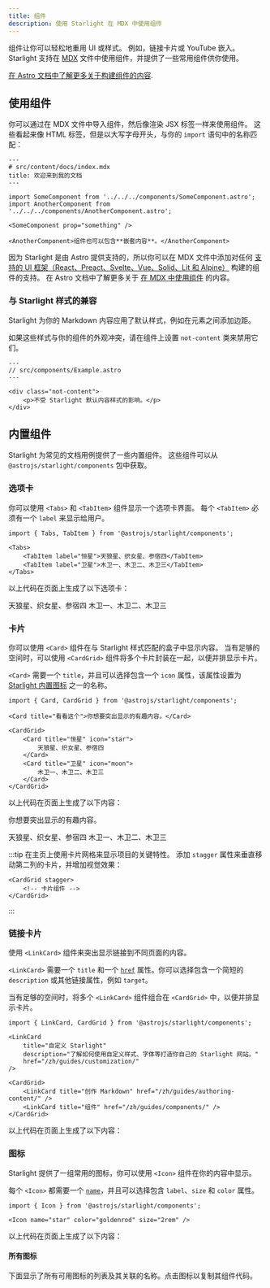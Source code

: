 ```yaml
---
title: 组件
description: 使用 Starlight 在 MDX 中使用组件
---
```


组件让你可以轻松地重用 UI 或样式。
例如，链接卡片或 YouTube 嵌入。
Starlight 支持在 [MDX](https://mdxjs.com/) 文件中使用组件，并提供了一些常用组件供你使用。

[在 Astro 文档中了解更多关于构建组件的内容](https://docs.astro.build/zh-cn/core-concepts/astro-components/).

## 使用组件

你可以通过在 MDX 文件中导入组件，然后像渲染 JSX 标签一样来使用组件。
这些看起来像 HTML 标签，但是以大写字母开头，与你的 `import` 语句中的名称匹配：

```mdx
---
# src/content/docs/index.mdx
title: 欢迎来到我的文档
---

import SomeComponent from '../../../components/SomeComponent.astro';
import AnotherComponent from '../../../components/AnotherComponent.astro';

<SomeComponent prop="something" />

<AnotherComponent>组件也可以包含**嵌套内容**。</AnotherComponent>
```

因为 Starlight 是由 Astro 提供支持的，所以你可以在 MDX 文件中添加对任何 [支持的 UI 框架（React、Preact、Svelte、Vue、Solid、Lit 和 Alpine）](https://docs.astro.build/zh-cn/core-concepts/framework-components/) 构建的组件的支持。
在 Astro 文档中了解更多关于 [在 MDX 中使用组件](https://docs.astro.build/zh-cn/guides/markdown-content/#在-mdx-中使用组件) 的内容。

### 与 Starlight 样式的兼容

Starlight 为你的 Markdown 内容应用了默认样式，例如在元素之间添加边距。

如果这些样式与你的组件的外观冲突，请在组件上设置 `not-content` 类来禁用它们。

```astro
---
// src/components/Example.astro
---

<div class="not-content">
	<p>不受 Starlight 默认内容样式的影响。</p>
</div>
```

## 内置组件

Starlight 为常见的文档用例提供了一些内置组件。
这些组件可以从 `@astrojs/starlight/components` 包中获取。

### 选项卡


你可以使用 `<Tabs>` 和 `<TabItem>` 组件显示一个选项卡界面。
每个 `<TabItem>` 必须有一个 `label` 来显示给用户。

```mdx
import { Tabs, TabItem } from '@astrojs/starlight/components';

<Tabs>
	<TabItem label="恒星">天狼星、织女星、参宿四</TabItem>
	<TabItem label="卫星">木卫一、木卫二、木卫三</TabItem>
</Tabs>
```

以上代码在页面上生成了以下选项卡：

<Tabs>
	<TabItem label="恒星">天狼星、织女星、参宿四</TabItem>
	<TabItem label="卫星">木卫一、木卫二、木卫三</TabItem>
</Tabs>

### 卡片


你可以使用 `<Card>` 组件在与 Starlight 样式匹配的盒子中显示内容。
当有足够的空间时，可以使用 `<CardGrid>` 组件将多个卡片封装在一起，以便并排显示卡片。

`<Card>` 需要一个 `title`，并且可以选择包含一个 `icon` 属性，该属性设置为 [Starlight 内置图标](#所有图标) 之一的名称。

```mdx
import { Card, CardGrid } from '@astrojs/starlight/components';

<Card title="看看这个">你想要突出显示的有趣内容。</Card>

<CardGrid>
	<Card title="恒星" icon="star">
		天狼星、织女星、参宿四
	</Card>
	<Card title="卫星" icon="moon">
		木卫一、木卫二、木卫三
	</Card>
</CardGrid>
```

以上代码在页面上生成了以下内容：

<Card title="看看这个">你想要突出显示的有趣内容。</Card>

<CardGrid>
	<Card title="恒星" icon="star">
		天狼星、织女星、参宿四
	</Card>
	<Card title="卫星" icon="moon">
		木卫一、木卫二、木卫三
	</Card>
</CardGrid>

:::tip
在主页上使用卡片网格来显示项目的关键特性。
添加 `stagger` 属性来垂直移动第二列的卡片，并增加视觉效果：

```astro
<CardGrid stagger>
	<!-- 卡片组件 -->
</CardGrid>
```

:::

### 链接卡片

使用 `<LinkCard>` 组件来突出显示链接到不同页面的内容。

`<LinkCard>` 需要一个 `title` 和一个 [`href`](https://developer.mozilla.org/zh-CN/docs/Web/HTML/Element/a#href) 属性。你可以选择包含一个简短的 `description` 或其他链接属性，例如 `target`。

当有足够的空间时，将多个 `<LinkCard>` 组件组合在 `<CardGrid>` 中，以便并排显示卡片。

```mdx
import { LinkCard, CardGrid } from '@astrojs/starlight/components';

<LinkCard
	title="自定义 Starlight"
	description="了解如何使用自定义样式、字体等打造你自己的 Starlight 网站。"
	href="/zh/guides/customization/"
/>

<CardGrid>
	<LinkCard title="创作 Markdown" href="/zh/guides/authoring-content/" />
	<LinkCard title="组件" href="/zh/guides/components/" />
</CardGrid>
```

以上代码在页面上生成了以下内容：


<LinkCard
	title="自定义 Starlight"
	description="了解如何使用自定义样式、字体等打造你自己的 Starlight 网站。"
	href="/zh/guides/customization/"
/>

<CardGrid>
	<LinkCard title="创作 Markdown" href="/zh/guides/authoring-content/" />
	<LinkCard title="组件" href="/zh/guides/components/" />
</CardGrid>

### 图标


Starlight 提供了一组常用的图标，你可以使用 `<Icon>` 组件在你的内容中显示。

每个 `<Icon>` 都需要一个 [`name`](#所有图标)，并且可以选择包含 `label`、`size` 和 `color` 属性。

```mdx
import { Icon } from '@astrojs/starlight/components';

<Icon name="star" color="goldenrod" size="2rem" />
```

以上代码在页面上生成了以下内容：

<Icon name="star" color="goldenrod" size="2rem" />

#### 所有图标

下面显示了所有可用图标的列表及其关联的名称。点击图标以复制其组件代码。

<IconsList />
